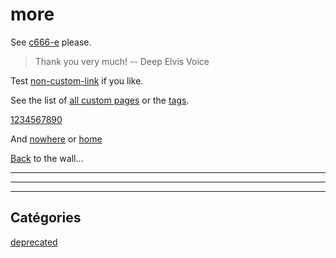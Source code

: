 # more

See [c666-e](/custom/c666-e) please.

> Thank you very much! -- Deep Elvis Voice

Test [non-custom-link](/custom/non-custom-link) if you like.

See the list of [all custom pages](/custom/all) or the [tags](/custom/tags).

[1234567890](/custom/1234567890)

And [nowhere](/nowhere) or [home](/)

[Back](/custom/with-backlinks) to the wall...

<hr />

<Backlinks />

<hr />

<hr />

## Catégories

[deprecated](/custom/deprecated)
